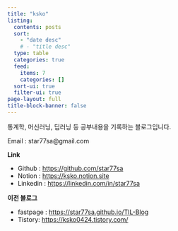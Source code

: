 ```yaml
---
title: "ksko"
listing:
  contents: posts
  sort: 
    - "date desc"
    # - "title desc"
  type: table
  categories: true
  feed:
    items: 7
    categories: []
  sort-ui: true
  filter-ui: true
page-layout: full
title-block-banner: false
---
```


통계학, 머신러닝, 딥러닝 등 공부내용을 기록하는 블로그입니다.

Email : star77sa@gmail.com

**Link**

- Github : [https://github.com/star77sa](https://github.com/star77sa)
- Notion : [https://ksko.notion.site](https://ksko.notion.site)
- Linkedin : [https://linkedin.com/in/star77sa](https://linkedin.com/in/star77sa)

**이전 블로그**

- fastpage : [https://star77sa.github.io/TIL-Blog](https://star77sa.github.io/TIL-Blog/)
- Tistory: [https://ksko0424.tistory.com/](https://ksko0424.tistory.com/)
